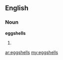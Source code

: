 ==English==

===Noun===
'''eggshells'''

# {{plural of|eggshell}}

[[ar:eggshells]]
[[my:eggshells]]